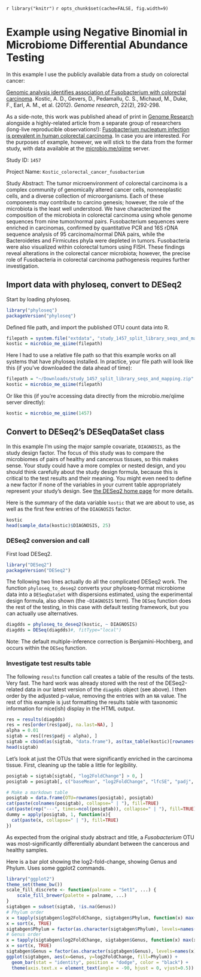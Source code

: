 <!--
%\VignetteEngine{knitr::knitr}
%\VignetteIndexEntry{phyloseq and DESeq2 on Colorectal Cancer Data}
-->
`r library("knitr")`
`r opts_chunk$set(cache=FALSE, fig.width=9)`
<link href="http://joey711.github.com/phyloseq/markdown.css" rel="stylesheet"></link>

# Example using Negative Binomial in Microbiome Differential Abundance Testing

In this example I use the publicly available data from a study on colorectal cancer:

[Genomic analysis identifies association of Fusobacterium with colorectal carcinoma](http://genome.cshlp.org/content/22/2/292.long).
Kostic, A. D., Gevers, D., Pedamallu, C. S., Michaud, M., Duke, F., Earl, A. M., et al. (2012). *Genome research*, 22(2), 292-298. 

As a side-note, this work was published ahead of print in [Genome Research](http://genome.cshlp.org/) alongside a highly-related article from a separate group of researchers (long-live reproducible observations!): [Fusobacterium nucleatum infection is prevalent in human colorectal carcinoma](http://genome.cshlp.org/content/22/2/299.long). In case you are interested. For the purposes of example, however, we will stick to the data from the former study, with data available at the [microbio.me/qiime](http://www.microbio.me/qiime/) server.

Study ID:  `1457`

Project Name:	`Kostic_colorectal_cancer_fusobacterium`

Study Abstract:	The tumor microenvironment of colorectal carcinoma is a complex community of genomically altered cancer cells, nonneoplastic cells, and a diverse collection of microorganisms. Each of these components may contribute to carcino genesis; however, the role of the microbiota is the least well understood. We have characterized the composition of the microbiota in colorectal carcinoma using whole genome sequences from nine tumor/normal pairs. Fusobacterium sequences were enriched in carcinomas, confirmed by quantitative PCR and 16S rDNA sequence analysis of 95 carcinoma/normal DNA pairs, while the Bacteroidetes and Firmicutes phyla were depleted in tumors. Fusobacteria were also visualized within colorectal tumors using FISH. These findings reveal alterations in the colorectal cancer microbiota; however, the precise role of Fusobacteria in colorectal carcinoma pathogenesis requires further investigation.

## Import data with phyloseq, convert to DESeq2

Start by loading phyloseq.

```r
library("phyloseq")
packageVersion("phyloseq")
```

Defined file path, and import the published OTU count data into R.

```r
filepath = system.file("extdata", "study_1457_split_library_seqs_and_mapping.zip", package="phyloseq")
kostic = microbio_me_qiime(filepath)
```

Here I had to use a relative file path so that this example works on all systems that have phyloseq installed. In practice, your file path will look like this (if you've downloaded the data ahead of time):

```r
filepath = "~/Downloads/study_1457_split_library_seqs_and_mapping.zip"
kostic = microbio_me_qiime(filepath)
```

Or like this (if you're accessing data directly from the microbio.me/qiime server directly):

```r
kostic = microbio_me_qiime(1457)
```


## Convert to DESeq2's DESeqDataSet class

In this example I'm using the major sample covariate, `DIAGNOSIS`, as the study design factor. The focus of this study was to compare the microbiomes of pairs of healthy and cancerous tissues, so this makes sense. Your study could have a more complex or nested design, and you should think carefully about the study design formula, because this is critical to the test results and their meaning. You might even need to define a new factor if none of the variables in your current table appropriately represent your study's design. See [the DESeq2 home page](http://www.bioconductor.org/packages/release/bioc/html/DESeq2.html) for more details. 

Here is the summary of the data variable `kostic` that we are about to use, as well as the first few entries of the `DIAGNOSIS` factor.
```r
kostic
head(sample_data(kostic)$DIAGNOSIS, 25)
```

### DESeq2 conversion and call

First load DESeq2.

```r
library("DESeq2")
packageVersion("DESeq2")
```

The following two lines actually do all the complicated DESeq2 work. The function `phyloseq_to_deseq2` converts your phyloseq-format microbiome data into a `DESeqDataSet` with dispersions estimated, using the experimental design formula, also shown (the `~DIAGNOSIS` term). The `DESeq` function does the rest of the testing, in this case with default testing framework, but you can actually use alternatives. 

```r
diagdds = phyloseq_to_deseq2(kostic, ~ DIAGNOSIS)
diagdds = DESeq(diagdds)#, fitType="local")
```
Note: The default multiple-inference correction is Benjamini-Hochberg, and occurs within the `DESeq` function.

### Investigate test results table

The following `results` function call creates a table of the results of the tests. Very fast. The hard work was already stored with the rest of the DESeq2-related data in our latest version of the `diagdds` object (see above). I then order by the adjusted p-value, removing the entries with an `NA` value. The rest of this example is just formatting the results table with taxonomic information for nice(ish) display in the HTML output.

```r
res = results(diagdds)
res = res[order(res$padj, na.last=NA), ]
alpha = 0.01
sigtab = res[(res$padj < alpha), ]
sigtab = cbind(as(sigtab, "data.frame"), as(tax_table(kostic)[rownames(sigtab), ], "matrix"))
head(sigtab)
```

Let's look at just the OTUs that were significantly enriched in the carcinoma tissue. First, cleaning up the table a little for legibility.

```r
posigtab = sigtab[sigtab[, "log2FoldChange"] > 0, ]
posigtab = posigtab[, c("baseMean", "log2FoldChange", "lfcSE", "padj", "Phylum", "Class", "Family", "Genus")]
```
```r
# Make a markdown table
posigtab = data.frame(OTU=rownames(posigtab), posigtab)
cat(paste(colnames(posigtab), collapse=" | "), fill=TRUE)
cat(paste(rep("---", times=ncol(posigtab)), collapse=" | "), fill=TRUE)
dummy = apply(posigtab, 1, function(x){
  cat(paste(x, collapse=" | "), fill=TRUE)
})
```

As expected from the original study abstract and title, a *Fusobacterium* OTU was most-significantly differentially abundant between the cancerous and healthy samples.

Here is a bar plot showing the log2-fold-change, showing Genus and Phylum. Uses some ggplot2 commands.

```r
library("ggplot2")
theme_set(theme_bw())
scale_fill_discrete <- function(palname = "Set1", ...) {
    scale_fill_brewer(palette = palname, ...)
}
sigtabgen = subset(sigtab, !is.na(Genus))
# Phylum order
x = tapply(sigtabgen$log2FoldChange, sigtabgen$Phylum, function(x) max(x))
x = sort(x, TRUE)
sigtabgen$Phylum = factor(as.character(sigtabgen$Phylum), levels=names(x))
# Genus order
x = tapply(sigtabgen$log2FoldChange, sigtabgen$Genus, function(x) max(x))
x = sort(x, TRUE)
sigtabgen$Genus = factor(as.character(sigtabgen$Genus), levels=names(x))
ggplot(sigtabgen, aes(x=Genus, y=log2FoldChange, fill=Phylum)) + 
  geom_bar(stat = "identity", position = "dodge", color = "black") +
  theme(axis.text.x = element_text(angle = -90, hjust = 0, vjust=0.5))
```

